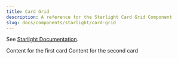 ```yaml
---
title: Card Grid
description: A reference for the Starlight Card Grid Component
slug: docs/components/starlight/card-grid
---
```



See [Starlight Documentation](https://starlight.astro.build/components/card-grids/).

<CardGrid>
  <Card title="First Card" icon="star">
    Content for the first card
  </Card>
  <Card title="Second Card" icon="heart">
    Content for the second card
  </Card>
</CardGrid>